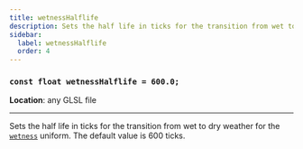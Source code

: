 ```yaml
---
title: wetnessHalflife
description: Sets the half life in ticks for the transition from wet to dry weather for the wetness uniform.
sidebar:
  label: wetnessHalflife
  order: 4
---
```


### `const float wetnessHalflife = 600.0;`

**Location**: any GLSL file

---

Sets the half life in ticks for the transition from wet to dry weather for the [`wetness`](/current/reference/uniforms/world#wetness) uniform. The default value is 600 ticks.